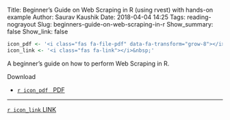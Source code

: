 Title: Beginner’s Guide on Web Scraping in R (using rvest) with hands-on example
Author: Saurav Kaushik
Date: 2018-04-04 14:25
Tags: reading-nograyout
Slug: beginners-guide-on-web-scraping-in-r
Show_summary: false
Show_link: false

```r
icon_pdf <- '<i class="fas fa-file-pdf" data-fa-transform="grow-8"></i>&nbsp;'
icon_link <- '<i class="fas fa-link"></i>&nbsp;'
```

A beginner's guide on how to perform Web Scraping in R.

[Download]{.h3}

::: {.no-bullets}

*   [`r icon_pdf` &nbsp; [PDF]{.card-downloads-format}][analytics-vidha-rvest-pdf]

:::

---

[`r icon_link` [LINK]{.card-downloads-format}][analytics-vidha-rvest]

[analytics-vidha-rvest]:     https://www.analyticsvidhya.com/blog/2017/03/beginners-guide-on-web-scraping-in-r-using-rvest-with-hands-on-knowledge/
[analytics-vidha-rvest-pdf]: /doc/saurav_kaushik__beginners_guide_on_web_scraping_in_r_with_hands-on_example.pdf

